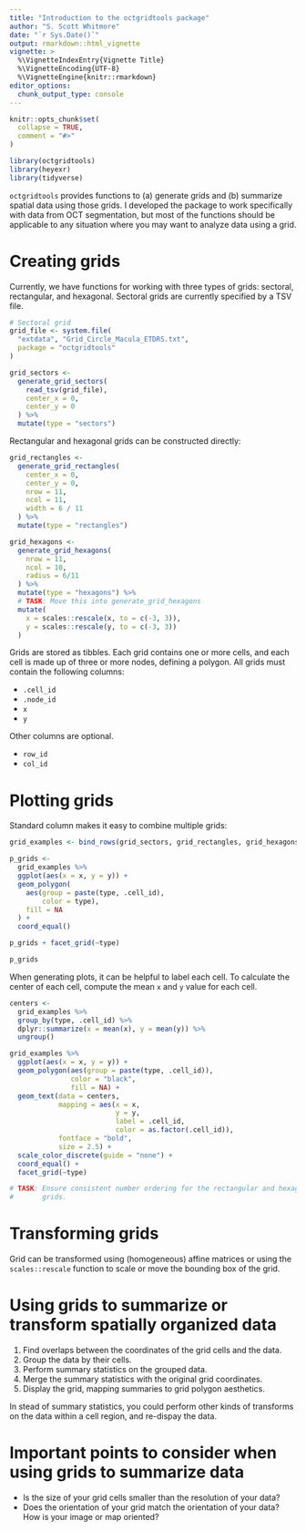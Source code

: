 ```yaml
---
title: "Introduction to the octgridtools package"
author: "S. Scott Whitmore"
date: "`r Sys.Date()`"
output: rmarkdown::html_vignette
vignette: >
  %\VignetteIndexEntry{Vignette Title}
  %\VignetteEncoding{UTF-8}
  %\VignetteEngine{knitr::rmarkdown}
editor_options: 
  chunk_output_type: console
---
```


```r
knitr::opts_chunk$set(
  collapse = TRUE,
  comment = "#>"
)

library(octgridtools)
library(heyexr)
library(tidyverse)
```

`octgridtools` provides functions to (a) generate grids and (b) summarize 
spatial data using those grids. I developed the package to work specifically
with data from OCT segmentation, but most of the functions should be applicable
to any situation where you may want to analyze data using a grid.

# Creating grids

Currently, we have functions for working with three types of grids: sectoral,
rectangular, and hexagonal. Sectoral grids are currently specified by a TSV
file.

```r
# Sectoral grid
grid_file <- system.file(
  "extdata", "Grid_Circle_Macula_ETDRS.txt",
  package = "octgridtools"
)

grid_sectors <-
  generate_grid_sectors(
    read_tsv(grid_file),
    center_x = 0,
    center_y = 0
  ) %>%
  mutate(type = "sectors")
```

Rectangular and hexagonal grids can be constructed directly:

```r
grid_rectangles <-
  generate_grid_rectangles(
    center_x = 0,
    center_y = 0,
    nrow = 11,
    ncol = 11,
    width = 6 / 11
  ) %>%
  mutate(type = "rectangles")

grid_hexagons <-
  generate_grid_hexagons(
    nrow = 11,
    ncol = 10,
    radius = 6/11
  ) %>%
  mutate(type = "hexagons") %>%
  # TASK: Move this into generate_grid_hexagons
  mutate(
    x = scales::rescale(x, to = c(-3, 3)),
    y = scales::rescale(y, to = c(-3, 3))
  )
```


Grids are stored as tibbles. Each grid contains one or more cells, and each cell
is made up of three or more nodes, defining a polygon. All grids must contain
the following columns:

* `.cell_id`
* `.node_id`
* `x`
* `y`

Other columns are optional.

* `row_id`
* `col_id`

# Plotting grids

Standard column makes it easy to combine multiple grids:

```r
grid_examples <- bind_rows(grid_sectors, grid_rectangles, grid_hexagons)

p_grids <- 
  grid_examples %>%
  ggplot(aes(x = x, y = y)) +
  geom_polygon(
    aes(group = paste(type, .cell_id), 
        color = type),
    fill = NA
  ) +
  coord_equal()

p_grids + facet_grid(~type)
```

```r
p_grids
```

When generating plots, it can be helpful to label each cell. To calculate the 
center of each cell, compute the mean `x` and `y` value for each cell.

```r
centers <- 
  grid_examples %>%
  group_by(type, .cell_id) %>%
  dplyr::summarize(x = mean(x), y = mean(y)) %>%
  ungroup()

grid_examples %>%
  ggplot(aes(x = x, y = y)) +
  geom_polygon(aes(group = paste(type, .cell_id)),
               color = "black", 
               fill = NA) +
  geom_text(data = centers,
            mapping = aes(x = x, 
                          y = y, 
                          label = .cell_id, 
                          color = as.factor(.cell_id)),
            fontface = "bold",
            size = 2.5) +
  scale_color_discrete(guide = "none") +
  coord_equal() +
  facet_grid(~type)

# TASK: Ensure consistent number ordering for the rectangular and hexagonal
#       grids.
```

# Transforming grids

Grid can be transformed using (homogeneous) affine matrices or using the
`scales::rescale` function to scale or move the bounding box of the grid.

# Using grids to summarize or transform spatially organized data

1. Find overlaps between the coordinates of the grid cells and the data.
2. Group the data by their cells.
3. Perform summary statistics on the grouped data.
4. Merge the summary statistics with the original grid coordinates.
5. Display the grid, mapping summaries to grid polygon aesthetics.

In stead of summary statistics, you could perform other kinds of transforms on
the data within a cell region, and re-dispay the data. 

# Important points to consider when using grids to summarize data

* Is the size of your grid cells smaller than the resolution of your data?
* Does the orientation of your grid match the orientation of your data? How is
your image or map oriented?




